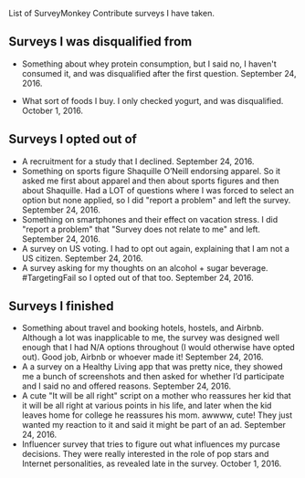 List of SurveyMonkey Contribute surveys I have taken.

== Surveys I was disqualified from ==

* Something about whey protein consumption, but I said no, I haven't consumed it, and was disqualified after the first question. September 24, 2016.

* What sort of foods I buy. I only checked yogurt, and was disqualified. October 1, 2016.

== Surveys I opted out of ==

* A recruitment for a study that I declined. September 24, 2016.
* Something on sports figure Shaquille O’Neill endorsing apparel. So it asked me first about apparel and then about sports figures and then about Shaquille. Had a LOT of questions where I was forced to select an option but none applied, so I did "report a problem" and left the survey. September 24, 2016.
* Something on smartphones and their effect on vacation stress. I did "report a problem" that "Survey does not relate to me" and left. September 24, 2016.
* A survey on US voting. I had to opt out again, explaining that I am not a US citizen. September 24, 2016.
* A survey asking for my thoughts on an alcohol + sugar beverage. #TargetingFail so I opted out of that too. September 24, 2016.

== Surveys I finished == 

* Something about travel and booking hotels, hostels, and Airbnb. Although a lot was inapplicable to me, the survey was designed well enough that I had N/A options throughout (I would otherwise have opted out). Good job, Airbnb or whoever made it! September 24, 2016.
* A a survey on a Healthy Living app that was pretty nice, they showed me a bunch of screenshots and then asked for whether I’d participate and I said no and offered reasons. September 24, 2016.
* A cute "It will be all right" script on a mother who reassures her kid that it will be all right at various points in his life, and later when the kid leaves home for college he reassures his mom. awwww, cute! They just wanted my reaction to it and said it might be part of an ad. September 24, 2016.
* Influencer survey that tries to figure out what influences my purcase decisions. They were really interested in the role of pop stars and Internet personalities, as revealed late in the survey. October 1, 2016.